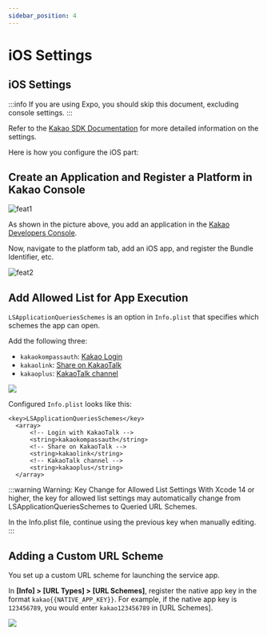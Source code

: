 ```yaml
---
sidebar_position: 4
---
```


# iOS Settings
## iOS Settings

:::info
If you are using Expo, you should skip this document, excluding console settings.
:::

Refer to the [Kakao SDK Documentation](https://developers.kakao.com/docs/latest/ko/ios/getting-started) for more detailed information on the settings.

Here is how you configure the iOS part:

## Create an Application and Register a Platform in Kakao Console

![feat1](https://raw.githubusercontent.com/mym0404/image-archive/master/202404211426201.webp)

As shown in the picture above, you add an application in the [Kakao Developers Console](https://developers.kakao.com/console/app).

Now, navigate to the platform tab, add an iOS app, and register the Bundle Identifier, etc.

![feat2](https://raw.githubusercontent.com/mym0404/image-archive/master/202404211445087.webp)

## Add Allowed List for App Execution

`LSApplicationQueriesSchemes` is an option in `Info.plist` that specifies which schemes the app can open.

Add the following three:

-  `kakaokompassauth`: [Kakao Login](https://developers.kakao.com/docs/latest/ko/kakaologin/common)
-  `kakaolink`: [Share on KakaoTalk](https://developers.kakao.com/docs/latest/ko/message/common#kakaotalk-sharing)
-  `kakaoplus`: [KakaoTalk channel](https://developers.kakao.com/docs/latest/ko/kakaotalk-channel/common)

![](https://raw.githubusercontent.com/mym0404/image-archive/master/202404211447772.webp)

Configured `Info.plist` looks like this:

```property title='Info.plist'
<key>LSApplicationQueriesSchemes</key>
  <array>
      <!-- Login with KakaoTalk -->
      <string>kakaokompassauth</string>
      <!-- Share on KakaoTalk -->
      <string>kakaolink</string>
      <!-- KakaoTalk channel -->
      <string>kakaoplus</string>
  </array>
```

:::warning
Warning: Key Change for Allowed List Settings
With Xcode 14 or higher, the key for allowed list settings may automatically change from LSApplicationQueriesSchemes to Queried URL Schemes.

In the Info.plist file, continue using the previous key when manually editing.
:::

## Adding a Custom URL Scheme

You set up a custom URL scheme for launching the service app.

In **[Info] > [URL Types] > [URL Schemes]**, register the native app key in the format `kakao{{NATIVE_APP_KEY}}`.
For example, if the native app key is `123456789`, you would enter `kakao123456789` in [URL Schemes].

![](https://raw.githubusercontent.com/mym0404/image-archive/master/202404211449631.webp)
